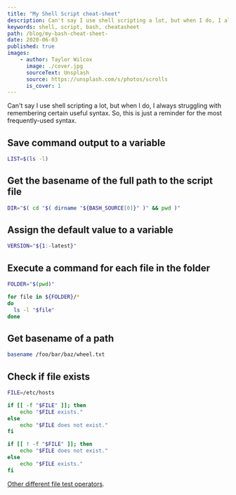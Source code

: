 ```yaml
---
title: "My Shell Script cheat-sheet"
description: Can't say I use shell scripting a lot, but when I do, I always struggling with remembering certain useful syntax. So, this is just a reminder to myself.
keywords: shell, script, bash, cheatasheet
path: /blog/my-bash-cheat-sheet-
date: 2020-06-03
published: true
images:
    - author: Taylor Wilcox
      image: ./cover.jpg
      sourceText: Unsplash
      source: https://unsplash.com/s/photos/scrolls
      is_cover: 1
---
```


Can't say I use shell scripting a lot, but when I do, I always struggling with remembering certain useful syntax. So, this is just a reminder for the most frequently-used syntax.

## Save command output to a variable

~~~bash
LIST=$(ls -l)
~~~

## Get the basename of the full path to the script file

~~~bash
DIR="$( cd "$( dirname "${BASH_SOURCE[0]}" )" && pwd )"
~~~

## Assign the default value to a variable

~~~bash
VERSION="${1:-latest}"
~~~

## Execute a command for each file in the folder

~~~bash
FOLDER="$(pwd)"

for file in ${FOLDER}/*
do
  ls -l "$file"
done
~~~

## Get basename of a path

~~~bash
basename /foo/bar/baz/wheel.txt
~~~

## Check if file exists

~~~bash
FILE=/etc/hosts

if [[ -f "$FILE" ]]; then
    echo "$FILE exists."
else 
    echo "$FILE does not exist."
fi

if [[ ! -f "$FILE" ]]; then
    echo "$FILE does not exist."
else 
    echo "$FILE exists."
fi
~~~

[Other different file test operators](https://tldp.org/LDP/abs/html/fto.html).
